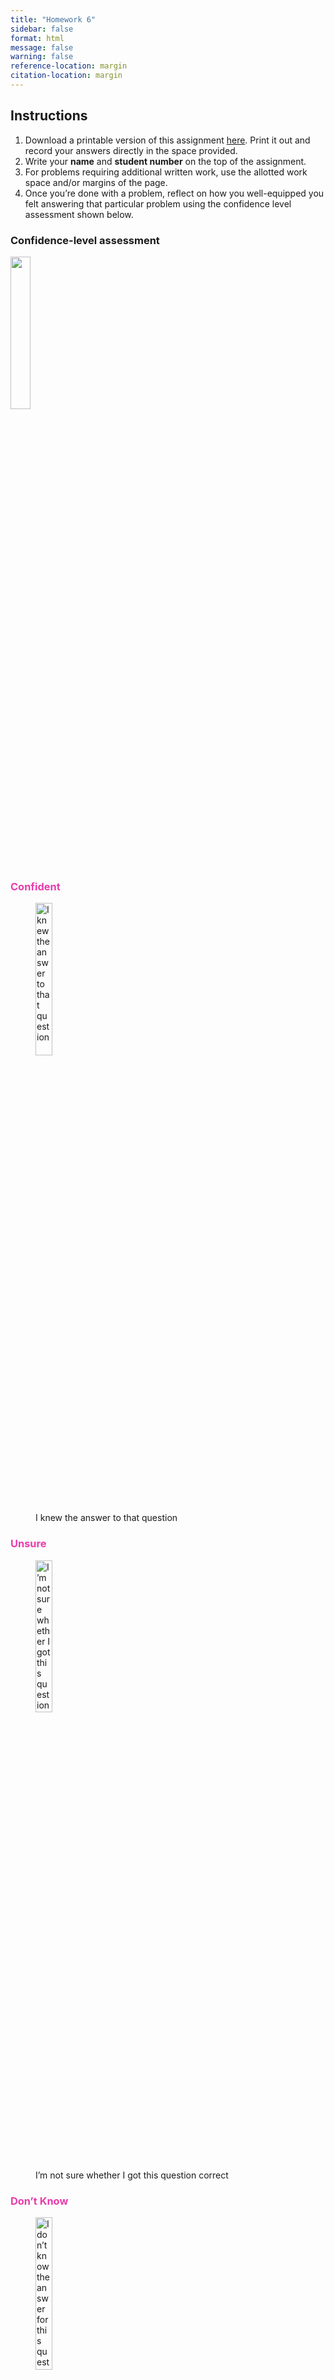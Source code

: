 ```yaml
---
title: "Homework 6"
sidebar: false
format: html
message: false
warning: false
reference-location: margin
citation-location: margin
---
```


## Instructions
(@) Download a printable version of this assignment [here](pdfs/homework6.pdf). Print it out and record your answers directly in the space provided.
(@) Write your **name** and **student number** on the top of the assignment. 
(@) For problems requiring additional written work, use the allotted work space and/or margins of the page. 
(@) Once you're done with a problem, reflect on how you well-equipped you felt answering that particular problem using the confidence level assessment shown below.\

::: {.panel-tabset}

### Confidence-level assessment

![](../images/confidence_level_assessment.png){fig-align="center" width="25%"}

### [Confident]{style="color: #e93cac"}

![I knew the answer to that question](../images/confidence_level_assessment1.png){fig-align="center" width="25%"}

### [Unsure]{style="color: #e93cac"}

![I’m not sure whether I got this question correct](../images/confidence_level_assessment2.png){fig-align="center" width="25%"}

### [Don't Know]{style="color: #e93cac"}

![I don’t know the answer for this question](../images/confidence_level_assessment3.png){fig-align="center" width="25%"}

:::

(@) Turn in your assignment in class on the due date. 

<br>

### Questions

#### Question 1

**A teaching assistant has selected a random sample of students in STAT 221 and compared the quiz performance of two groups within this sample: one group of students who regularly attended lectures and one group who did not regularly attend lectures. Her data show that 22 of the 30 members of the first group (lecture attendees) passed the quiz, only 10 of the 28 members of the second group (non-attendees) passed the quiz.**

a. Create a two-way table of quiz performance (passed / did not pass) by attendance status (attended / did not attend).

::: {.column-margin}
![](../images/confidence_level_assessment.png)
:::

<br>
<br>
<br>
<br>
<br>
<br>
<br>
<br>
<br>

b. Describe, in percentages, the marginal distribution for attendance.

::: {.column-margin}
![](../images/confidence_level_assessment.png){width=85%}
:::

<br>
<br>

c. Describe, in percentages, the marginal distribution for quiz performance.

::: {.column-margin}
![](../images/confidence_level_assessment.png){width=85%}
:::

<br>
<br>

d. According to the data, does there appear to be an association between quiz performance and lecture attendance? Support your argument by referring to the conditional distribution of quiz performance.

::: {.column-margin}
![](../images/confidence_level_assessment.png)
:::

<br>
<br>
<br>
<br>

e. Use a chi-square test and .05 alpha level to test the null hypothesis that there is no association between quiz performance and attendance in the population. Make sure to report: 1) the critical value of the test statistic; 2) the value of the test statistic calculated from the sample data; 3) your decision about the null hypothesis; and 4) an interpretation of the meaning of your decision.

::: {.column-margin}
![](../images/confidence_level_assessment.png)
:::

<br>
<br>
<br>
<br>
<br>
<br>
<br>
<br>
<br>

#### Question 2

**In preparing for the quiz, some students in the class studied more than others.  The TA has data on a random sample of eight students, with each student's grade on the 10-point quiz and the number of hours studied.  The data are as follows:**

<br>

| Student # | Hours Studied | Exam Grade |
|:--------:|:------:|:---:|
| 1 | 4 | 5 |
| 2 | 1 | 2 |
| 3 | 3 | 1 |
| 4 | 5 | 5 |
| 5 | 8 | 9 |
| 6 | 2 | 7 |
| 7 | 7 | 6 |
| 8 | 6 | 8 |


: {tbl-colwidths="[20, 20, 20]"}

<br>

a. Calculate the Pearson's correlation coefficient for the association between study time and the quiz grade.

::: {.column-margin}
![](../images/confidence_level_assessment.png)
:::

<br>
<br>
<br>
<br>
<br>
<br>
<br>
<br>
<br>

::: {.column-margin}
![](../images/confidence_level_assessment.png)
:::

b. Provide an interpretation for the correlation coefficient.

<br>
<br>

c. Do the sample data provide sufficient evidence with which to conclude that a real association exists in the population from which this sample was drawn? Explain your answer.

::: {.column-margin}
![](../images/confidence_level_assessment.png)
:::

<br>
<br>
<br>
<br>

#### Question 3

**An educational researcher interested in the consistency of school absenteeism over time studied a random sample of 8 high school students for whom complete high school records were available. The researcher counted the number of days of school each student missed while in the sixth grade and in the tenth grade. He obtained the following results:**

<br>

| Student | # Days Missed in 6th Grade | # Days Missed in 10th Grade |
|:--------:|:------:|:---:|
| A | 4 | 10 |
| B | 2 | 4 |
| C | 21 | 11 |
| D | 1 | 3 |
| E | 3 | 1 |
| F | 5 | 5 |
| G | 4 | 9 |
| H | 8 | 5 |


: {tbl-colwidths="[20, 40, 40]"}

<br>

a. What is the strength and the direction of the association between the number of days missed in sixth grade and the number of days missed in tenth grade. Be sure to provide the statistic on which your answer is based.

::: {.column-margin}
![](../images/confidence_level_assessment.png)
:::

<br>
<br>
<br>
<br>
<br>
<br>
<br>
<br>
<br>

b. Is the association observed in the sample statistically significant? Explain your answer.

::: {.column-margin}
![](../images/confidence_level_assessment.png)
:::

<br>
<br>
<br>
<br>





